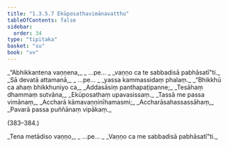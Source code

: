 ```yaml
---
title: "1.3.5.7 Ekūposathavimānavatthu"
tableOfContents: false
sidebar:
  order: 34
type: "tipitaka"
basket: "su"
book: "vv"
---
```



<DynamicBreadcrumb />

<Division number="377–379" book="vv" bookNo="19" page="43">

<Paragraph number="399" type="verses" book="vv">
_“Abhikkantena vaṇṇena,_  
_ …pe… _  
_vaṇṇo ca te sabbadisā pabhāsatī”ti._  

</Paragraph>

</Division>
<Division number="380" book="vv" bookNo="19" page="43">

<Paragraph number="400" type="verses" book="vv">
_Sā devatā attamanā,_  
_ …pe… _  
_yassa kammassidaṃ phalaṃ._  

</Paragraph>

</Division>
<Division number="381" book="vv" bookNo="19" page="43">

<Paragraph number="401" type="verses" book="vv">
_“Bhikkhū ca ahaṃ bhikkhuniyo ca,_  
_Addasāsiṃ panthapaṭipanne;_  
_Tesāhaṃ dhammaṃ sutvāna,_  
_Ekūposathaṃ upavasissaṃ._  

</Paragraph>

</Division>
<Division number="382" book="vv" bookNo="19" page="43">

<Paragraph number="402" type="verses" book="vv">
_Tassā me passa vimānaṃ,_  
_Accharā kāmavaṇṇinīhamasmi;_  
_Accharāsahassassāhaṃ,_  
_Pavarā passa puññānaṃ vipākaṃ._  


(383–384.)
</Paragraph>

<Paragraph number="403" type="verses" book="vv">
_Tena metādiso vaṇṇo,_  
_ …pe… _  
_Vaṇṇo ca me sabbadisā pabhāsatī”ti._
</Paragraph>
</Division>